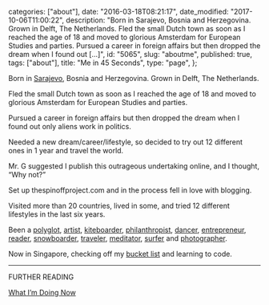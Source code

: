 
  categories: ["about"],
  date: "2016-03-18T08:21:17",
  date_modified: "2017-10-06T11:00:22",
  description:
    "Born in Sarajevo, Bosnia and Herzegovina. Grown in Delft, The Netherlands. Fled the small Dutch town as soon as I reached the age of 18 and moved to glorious Amsterdam for European Studies and parties. Pursued a career in foreign affairs but then dropped the dream when I found out […]",
  id: "5065",
  slug: "aboutme",
  published: true,
  tags: ["about"],
  title: "Me in 45 Seconds",
  type: "page",
};


Born in [Sarajevo](/travel-archives#sarajevo), Bosnia and Herzegovina. Grown in Delft, The Netherlands.

Fled the small Dutch town as soon as I reached the age of 18 and moved to glorious Amsterdam for European Studies and parties.

Pursued a career in foreign affairs but then dropped the dream when I found out only aliens work in politics.

Needed a new dream/career/lifestyle, so decided to try out 12 different ones in 1 year and travel the world.

Mr. G suggested I publish this outrageous undertaking online, and I thought, “Why not?”

Set up thespinoffproject.com and in the process fell in love with blogging.

Visited more than 20 countries, lived in some, and tried 12 different lifestyles in the last six years.

Been a [polyglot](/tsop/posts/polyglot-month/), [artist](/tsop/posts/artist-month/), [kiteboarder](/tsop/posts/kiteboarder-month/), [philanthropist](/tsop/posts/philanthropist-month/), [dancer](/tsop/posts/dancer-month/), [entrepreneur](/tsop/posts/entrepreneur-month/), [reader](/tsop/posts/reader-month/), [snowboarder](/tsop/posts/snowboarder-month/), [traveler](/tsop/posts/30-days-traveling), [meditator](/tsop/posts/meditator-month/), [surfer](/tsop/posts/surfer-month/) and [photographer](/tsop/posts/photographer-month/).

Now in Singapore, checking off my [bucket list](/tsop/posts/bucket-list#the-bucket-list) and learning to code.

---

FURTHER READING

[What I’m Doing Now](/tsop/now/)
